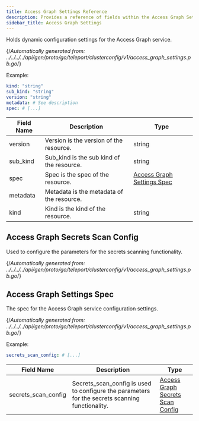 ```yaml
---
title: Access Graph Settings Reference
description: Provides a reference of fields within the Access Graph Settings resource, which you can manage with tctl.
sidebar_title: Access Graph Settings
---
```


Holds dynamic configuration settings for the Access Graph service.

{/*Automatically generated from: ../../../../api/gen/proto/go/teleport/clusterconfig/v1/access_graph_settings.pb.go*/}

Example:

```yaml
kind: "string"
sub_kind: "string"
version: "string"
metadata: # See description
spec: # [...]
```
|Field Name|Description|Type|
|---|---|---|
|version|Version is the version of the resource.|string|
|sub_kind|Sub_kind is the sub kind of the resource.|string|
|spec|Spec is the spec of the resource.|[Access Graph Settings Spec](#access-graph-settings-spec)|
|metadata|Metadata is the metadata of the resource.||
|kind|Kind is the kind of the resource.|string|

## Access Graph Secrets Scan Config

Used to configure the parameters for the secrets scanning functionality.

{/*Automatically generated from: ../../../../api/gen/proto/go/teleport/clusterconfig/v1/access_graph_settings.pb.go*/}

## Access Graph Settings Spec

The spec for the Access Graph service configuration settings.

{/*Automatically generated from: ../../../../api/gen/proto/go/teleport/clusterconfig/v1/access_graph_settings.pb.go*/}

Example:

```yaml
secrets_scan_config: # [...]
```

|Field Name|Description|Type|
|---|---|---|
|secrets_scan_config|Secrets_scan_config is used to configure the parameters for the secrets scanning functionality.|[Access Graph Secrets Scan Config](#access-graph-secrets-scan-config)|

